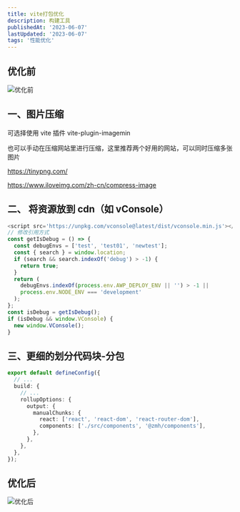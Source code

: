 ```yaml
---
title: vite打包优化
description: 构建工具
publishedAt: '2023-06-07'
lastUpdated: '2023-06-07'
tags: '性能优化'
---
```


## 优化前

![优化前](/images/before.png)

## 一、图片压缩

可选择使用 vite 插件 vite-plugin-imagemin

也可以手动在压缩网站里进行压缩，这里推荐两个好用的网站，可以同时压缩多张图片

https://tinypng.com/

https://www.iloveimg.com/zh-cn/compress-image

## 二、 将资源放到 cdn（如 vConsole）

```typescript
<script src='https://unpkg.com/vconsole@latest/dist/vconsole.min.js'></script>;
// 修改引用方式
const getIsDebug = () => {
  const debugEnvs = ['test', 'test01', 'newtest'];
  const { search } = window.location;
  if (search && search.indexOf('debug') > -1) {
    return true;
  }
  return (
    debugEnvs.indexOf(process.env.AWP_DEPLOY_ENV || '') > -1 ||
    process.env.NODE_ENV === 'development'
  );
};
const isDebug = getIsDebug();
if (isDebug && window.VConsole) {
  new window.VConsole();
}
```

## 三、更细的划分代码块-分包

```typescript
export default defineConfig({
  // ...
  build: {
    // ...
    rollupOptions: {
      output: {
        manualChunks: {
          react: ['react', 'react-dom', 'react-router-dom'],
          components: ['./src/components', '@zmh/components'],
        },
      },
    },
  },
});
```

## 优化后

![优化后](/images/after.png)
